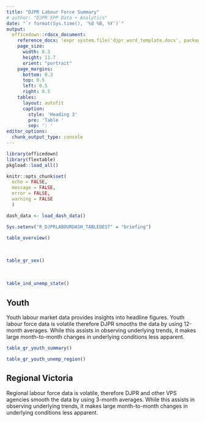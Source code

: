```yaml
---
title: "DJPR Labour Force Summary"
# author: "DJPR SPP Data + Analytics"
date: "`r format(Sys.time(), '%d %B, %Y')`"
output: 
  officedown::rdocx_document:
    reference_docx: !expr system.file('djpr_word_template.docx', package = 'djprshiny')
    page_size:
      width: 8.3
      height: 11.7
      orient: "portrait"
    page_margins:
      bottom: 0.3
      top: 0.5
      left: 0.5
      right: 0.5
    tables:
      layout: autofit
      caption:
        style: 'Heading 3'
        pre: 'Table '
        sep: ': '
editor_options: 
  chunk_output_type: console
---
```


```r
library(officedown)
library(flextable)
pkgload::load_all()

knitr::opts_chunk$set(
  echo = FALSE,
  message = FALSE,
  error = FALSE,
  warning = FALSE
  )
```
```r

dash_data <- load_dash_data()

Sys.setenv("R_DJPRLABOURDASH_TABLEDEST" = "briefing")
```


```r
table_overview() 
```

<br>

```r
table_gr_sex()
```

<br>

```r
table_ind_unemp_state()
```

\newpage

## Youth
Youth labour market data provides insights into headline figures. Youth labour force data is volatile therefore DJPR smooths the data by using 12-month averages. While this assists in observing underlying trends, it makes large month-to-month changes in underlying conditions 
less apparent. 

```r
table_gr_youth_summary()
```

\newpage

```r
table_gr_youth_unemp_region()
```

\newpage

## Regional Victoria
Regional labour force data is volatile, therefore DJPR and other VPS agencies smooth the data by using 3-month averages. While this assists in observing underlying trends, it makes large month-to-month changes in underlying conditions less apparent. 
